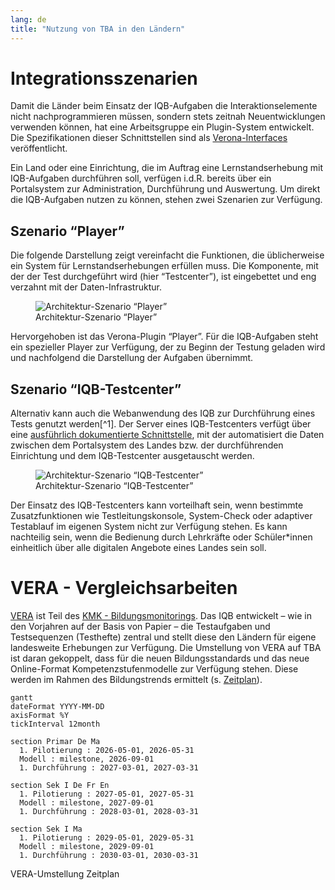 ```yaml
---
lang: de
title: "Nutzung von TBA in den Ländern"
---
```


# Integrationsszenarien

Damit die Länder beim Einsatz der IQB-Aufgaben die Interaktionselemente nicht nachprogrammieren müssen, sondern stets zeitnah Neuentwicklungen verwenden können, hat eine Arbeitsgruppe ein Plugin-System entwickelt. Die Spezifikationen dieser Schnittstellen sind als [Verona-Interfaces](https://verona-interfaces.github.io) veröffentlicht.

Ein Land oder eine Einrichtung, die im Auftrag eine Lernstandserhebung mit IQB-Aufgaben durchführen soll, verfügen i.d.R. bereits über ein Portalsystem zur Administration, Durchführung und Auswertung. Um direkt die IQB-Aufgaben nutzen zu können, stehen zwei Szenarien zur Verfügung.

## Szenario "Player"

Die folgende Darstellung zeigt vereinfacht die Funktionen, die üblicherweise ein System für Lernstandserhebungen erfüllen muss. Die Komponente, mit der der Test durchgeführt wird (hier "Testcenter"), ist eingebettet und eng verzahnt mit der Daten-Infrastruktur.

![Architektur-Szenario "Player"](assets/Architektur_Player-Szenario.png){#fig-player}

Hervorgehoben ist das Verona-Plugin "Player". Für die IQB-Aufgaben steht ein spezieller Player zur Verfügung, der zu Beginn der Testung geladen wird und nachfolgend die Darstellung der Aufgaben übernimmt.

## Szenario "IQB-Testcenter"

Alternativ kann auch die Webanwendung des IQB zur Durchführung eines Tests genutzt werden[^1]. Der Server eines IQB-Testcenters verfügt über eine [ausführlich dokumentierte Schnittstelle](https://pages.cms.hu-berlin.de/iqb/testcenter/dist/api/index.html), mit der automatisiert die Daten zwischen dem Portalsystem des Landes bzw. der durchführenden Einrichtung und dem IQB-Testcenter ausgetauscht werden.

![Architektur-Szenario "IQB-Testcenter"](assets/Architektur_TC-Szenario.png){#fig-tc}

Der Einsatz des IQB-Testcenters kann vorteilhaft sein, wenn bestimmte Zusatzfunktionen wie Testleitungskonsole, System-Check oder adaptiver Testablauf im eigenen System nicht zur Verfügung stehen. Es kann nachteilig sein, wenn die Bedienung durch Lehrkräfte oder Schüler\*innen einheitlich über alle digitalen Angebote eines Landes sein soll.

# VERA - Vergleichsarbeiten

[VERA](https://www.iqb.hu-berlin.de/vera/) ist Teil des [KMK - Bildungsmonitorings](https://www.kmk.org/themen/qualitaetssicherung-in-schulen/bildungsmonitoring/). Das IQB entwickelt -- wie in den Vorjahren auf der Basis von Papier -- die Testaufgaben und Testsequenzen (Testhefte) zentral und stellt diese den Ländern für eigene landesweite Erhebungen zur Verfügung. Die Umstellung von VERA auf TBA ist daran gekoppelt, dass für die neuen Bildungsstandards und das neue Online-Format Kompetenzstufenmodelle zur Verfügung stehen. Diese werden im Rahmen des Bildungstrends ermittelt (s. [Zeitplan](bt.qmd#fig-bt-timeline)).

:::{#fig-vera-timeline}
```mermaid
gantt
dateFormat YYYY-MM-DD
axisFormat %Y
tickInterval 12month

section Primar De Ma
  1. Pilotierung : 2026-05-01, 2026-05-31
  Modell : milestone, 2026-09-01
  1. Durchführung : 2027-03-01, 2027-03-31

section Sek I De Fr En
  1. Pilotierung : 2027-05-01, 2027-05-31
  Modell : milestone, 2027-09-01
  1. Durchführung : 2028-03-01, 2028-03-31

section Sek I Ma
  1. Pilotierung : 2029-05-01, 2029-05-31
  Modell : milestone, 2029-09-01
  1. Durchführung : 2030-03-01, 2030-03-31
```
VERA-Umstellung Zeitplan
:::
